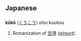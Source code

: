 == Japanese ==
=== {{Romaji}} ===
'''kūkō''' ([[くうこう]]) ''also'' kuukou

# Romanization of [[空港]] ''([[airport]])''.
